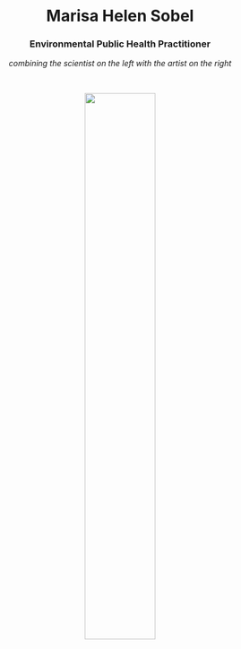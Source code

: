 
<br>



<center>

# Marisa Helen Sobel

### Environmental Public Health Practitioner

*combining the scientist on the left with the artist on the right*

<br>

<img src="images/self_photo.jpg" style="width:50%">

</center>
